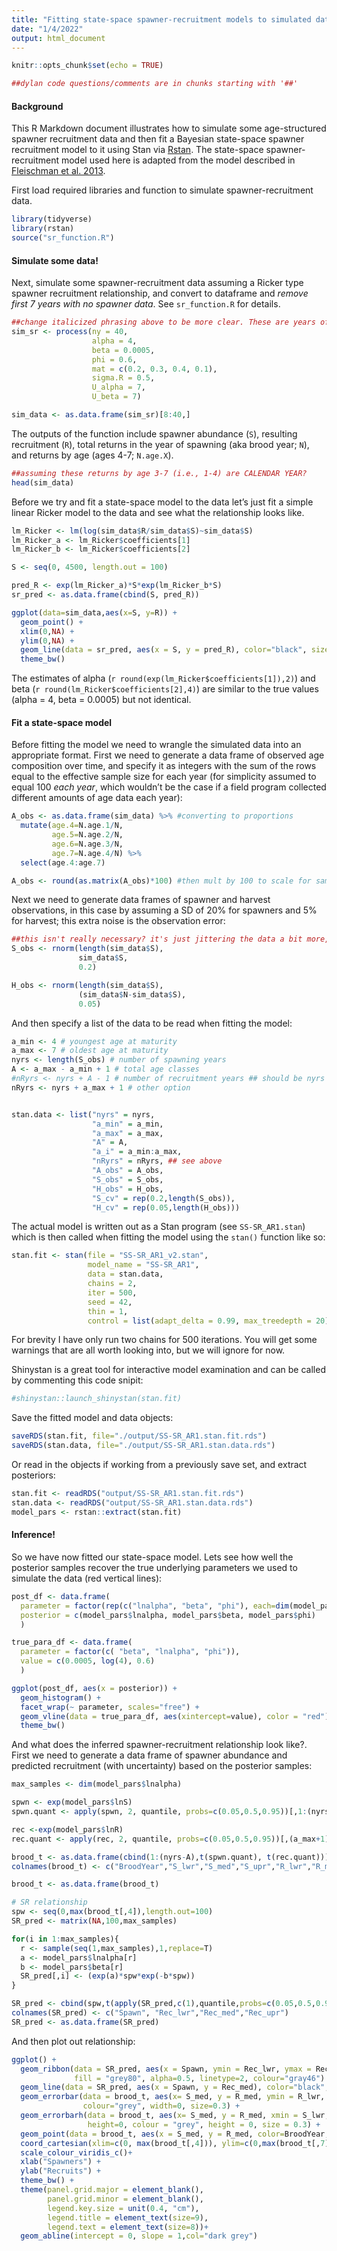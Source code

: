```yaml
---
title: "Fitting state-space spawner-recruitment models to simulated data with Stan"
date: "1/4/2022"
output: html_document
---
```


```r
knitr::opts_chunk$set(echo = TRUE)

##dylan code questions/comments are in chunks starting with '##'
```

#### Background

This R Markdown document illustrates how to simulate some age-structured spawner recruitment data and then fit a Bayesian state-space spawner recruitment model to it using Stan via [Rstan](https://cran.r-project.org/web/packages/rstan/vignettes/rstan.html). The state-space spawner-recruitment model used here is adapted from the model described in [Fleischman et al. 2013](https://cdnsciencepub.com/doi/full/10.1139/cjfas-2012-0112).

First load required libraries and function to simulate spawner-recruitment data.
```r
library(tidyverse)
library(rstan)
source("sr_function.R")
```

#### Simulate some data!

Next, simulate some spawner-recruitment data assuming a Ricker type spawner recruitment relationship, and convert to dataframe and *remove first 7 years with no spawner data*. See `sr_function.R` for details.  

```r
##change italicized phrasing above to be more clear. These are years of spawner data that don't have a link to recruits?, looking at the dataframe before trimming it, how can you have 1:7 years with R but no S?
sim_sr <- process(ny = 40,
                  alpha = 4,
                  beta = 0.0005,
                  phi = 0.6,
                  mat = c(0.2, 0.3, 0.4, 0.1),
                  sigma.R = 0.5,
                  U_alpha = 7,
                  U_beta = 7)

sim_data <- as.data.frame(sim_sr)[8:40,] 

```

The outputs of the function include spawner abundance (`S`), resulting recruitment (`R`), total returns in the year of spawning (aka brood year; `N`), and returns by age (ages 4-7; `N.age.X`). 


```r
##assuming these returns by age 3-7 (i.e., 1-4) are CALENDAR YEAR?
head(sim_data)
```

Before we try and fit a state-space model to the data let's just fit a simple linear Ricker model to the data and see what the relationship looks like.

```r
lm_Ricker <- lm(log(sim_data$R/sim_data$S)~sim_data$S)
lm_Ricker_a <- lm_Ricker$coefficients[1]
lm_Ricker_b <- lm_Ricker$coefficients[2]

S <- seq(0, 4500, length.out = 100)

pred_R <- exp(lm_Ricker_a)*S*exp(lm_Ricker_b*S)
sr_pred <- as.data.frame(cbind(S, pred_R))

ggplot(data=sim_data,aes(x=S, y=R)) +
  geom_point() +
  xlim(0,NA) +
  ylim(0,NA) +
  geom_line(data = sr_pred, aes(x = S, y = pred_R), color="black", size = 1) +
  theme_bw()

```

The estimates of alpha (`r round(exp(lm_Ricker$coefficients[1]),2)`) and beta (`r round(lm_Ricker$coefficients[2],4)`) are similar to the true values (alpha = 4, beta = 0.0005) but not identical. 


#### Fit a state-space model

Before fitting the model we need to wrangle the simulated data into an appropriate format. First we need to generate a data frame of observed age composition over time, and specify it as integers with the sum of the rows equal to the effective sample size for each year (for simplicity assumed to equal 100 *each year*, which wouldn't be the case if a field program collected different amounts of age data each year):

```r
A_obs <- as.data.frame(sim_data) %>% #converting to proportions
  mutate(age.4=N.age.1/N,
         age.5=N.age.2/N,
         age.6=N.age.3/N,
         age.7=N.age.4/N) %>%
  select(age.4:age.7)

A_obs <- round(as.matrix(A_obs)*100) #then mult by 100 to scale for sample size 
```

Next we need to generate data frames of spawner and harvest observations, in this case by assuming a SD of 20% for spawners and 5% for harvest; this extra noise is the observation error:

```r
##this isn't really necessary? it's just jittering the data a bit more, the model still adds error to the obs
S_obs <- rnorm(length(sim_data$S), 
               sim_data$S,
               0.2)

H_obs <- rnorm(length(sim_data$S),
               (sim_data$N-sim_data$S),
               0.05)
```

And then specify a list of the data to be read when fitting the model: 

```r
a_min <- 4 # youngest age at maturity
a_max <- 7 # oldest age at maturity
nyrs <- length(S_obs) # number of spawning years
A <- a_max - a_min + 1 # total age classes
#nRyrs <- nyrs + A - 1 # number of recruitment years ## should be nyrs + A_max + 1 to get all unobserved states?
nRyrs <- nyrs + a_max + 1 # other option


stan.data <- list("nyrs" = nyrs,
                  "a_min" = a_min,
                  "a_max" = a_max,
                  "A" = A,
                  "a_i" = a_min:a_max, 
                  "nRyrs" = nRyrs, ## see above
                  "A_obs" = A_obs,
                  "S_obs" = S_obs,
                  "H_obs" = H_obs,
                  "S_cv" = rep(0.2,length(S_obs)),
                  "H_cv" = rep(0.05,length(H_obs)))
```

The actual model is written out as a Stan program (see `SS-SR_AR1.stan`) which is then called when fitting the model using the `stan()` function like so:

```r
stan.fit <- stan(file = "SS-SR_AR1_v2.stan",
                 model_name = "SS-SR_AR1",
                 data = stan.data,
                 chains = 2,
                 iter = 500,
                 seed = 42,
                 thin = 1,
                 control = list(adapt_delta = 0.99, max_treedepth = 20))
```

For brevity I have only run two chains for 500 iterations. You will get some warnings that are all worth looking into, but we will ignore for now.

Shinystan is a great tool for interactive model examination and can be called by commenting this code snipit:

```r
#shinystan::launch_shinystan(stan.fit) 
```

Save the fitted model and data objects:

```r
saveRDS(stan.fit, file="./output/SS-SR_AR1.stan.fit.rds")
saveRDS(stan.data, file="./output/SS-SR_AR1.stan.data.rds")
```

Or read in the objects if working from a previously save set, and extract posteriors:

```r
stan.fit <- readRDS("output/SS-SR_AR1.stan.fit.rds")
stan.data <- readRDS("output/SS-SR_AR1.stan.data.rds")
model_pars <- rstan::extract(stan.fit)
```

#### Inference! 

So we have now fitted our state-space model. Lets see how well the posterior samples recover the true underlying parameters we used to simulate the data (red vertical lines):

```r
post_df <- data.frame(
  parameter = factor(rep(c("lnalpha", "beta", "phi"), each=dim(model_pars$lnalpha))),
  posterior = c(model_pars$lnalpha, model_pars$beta, model_pars$phi)
  )

true_para_df <- data.frame(
  parameter = factor(c( "beta", "lnalpha", "phi")),
  value = c(0.0005, log(4), 0.6)
  )

ggplot(post_df, aes(x = posterior)) + 
  geom_histogram() +
  facet_wrap(~ parameter, scales="free") +
  geom_vline(data = true_para_df, aes(xintercept=value), color = "red") +
  theme_bw()
```

And what does the inferred spawner-recruitment relationship look like?. First we need to generate a data frame of spawner abundance and predicted recruitment (with uncertainty) based on the posterior samples:

```r
max_samples <- dim(model_pars$lnalpha)

spwn <- exp(model_pars$lnS)
spwn.quant <- apply(spwn, 2, quantile, probs=c(0.05,0.5,0.95))[,1:(nyrs-A)] ##WHY A?, why trim off end?

rec <-exp(model_pars$lnR)
rec.quant <- apply(rec, 2, quantile, probs=c(0.05,0.5,0.95))[,(a_max+1):dim(model_pars$R)[2]] #fully observed R

brood_t <- as.data.frame(cbind(1:(nyrs-A),t(spwn.quant), t(rec.quant)))
colnames(brood_t) <- c("BroodYear","S_lwr","S_med","S_upr","R_lwr","R_med","R_upr")

brood_t <- as.data.frame(brood_t)

# SR relationship
spw <- seq(0,max(brood_t[,4]),length.out=100)
SR_pred <- matrix(NA,100,max_samples)

for(i in 1:max_samples){
  r <- sample(seq(1,max_samples),1,replace=T)
  a <- model_pars$lnalpha[r]
  b <- model_pars$beta[r]
  SR_pred[,i] <- (exp(a)*spw*exp(-b*spw))
}

SR_pred <- cbind(spw,t(apply(SR_pred,c(1),quantile,probs=c(0.05,0.5,0.95),na.rm=T)))
colnames(SR_pred) <- c("Spawn", "Rec_lwr","Rec_med","Rec_upr")
SR_pred <- as.data.frame(SR_pred)
```

And then plot out relationship:

```r
ggplot() +
  geom_ribbon(data = SR_pred, aes(x = Spawn, ymin = Rec_lwr, ymax = Rec_upr),
              fill = "grey80", alpha=0.5, linetype=2, colour="gray46") +
  geom_line(data = SR_pred, aes(x = Spawn, y = Rec_med), color="black", size = 1) +
  geom_errorbar(data = brood_t, aes(x= S_med, y = R_med, ymin = R_lwr, ymax = R_upr),
                colour="grey", width=0, size=0.3) +
  geom_errorbarh(data = brood_t, aes(x= S_med, y = R_med, xmin = S_lwr, xmax = S_upr),
                 height=0, colour = "grey", height = 0, size = 0.3) +
  geom_point(data = brood_t, aes(x = S_med, y = R_med, color=BroodYear, width = 0.9), size = 3)+
  coord_cartesian(xlim=c(0, max(brood_t[,4])), ylim=c(0,max(brood_t[,7])), expand = FALSE) +
  scale_colour_viridis_c()+
  xlab("Spawners") +
  ylab("Recruits") +
  theme_bw() +
  theme(panel.grid.major = element_blank(),
        panel.grid.minor = element_blank(),
        legend.key.size = unit(0.4, "cm"),
        legend.title = element_text(size=9),
        legend.text = element_text(size=8))+
  geom_abline(intercept = 0, slope = 1,col="dark grey")
```